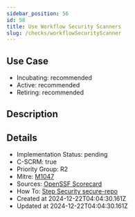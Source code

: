 ```yaml
---
sidebar_position: 56
id: 58
title: Use Workflow Security Scanners
slug: /checks/workflowSecurityScanner
---
```


## Use Case
<!-- LEVELS:START -->
- Incubating: recommended
- Active: recommended
- Retiring: recommended
<!-- LEVELS:END -->

<!-- DESCRIPTION:START -->
## Description
<!-- DESCRIPTION:END -->

<!-- DETAILS:START -->
## Details
- Implementation Status: pending
- C-SCRM: true
- Priority Group: R2
- Mitre: [M1047](https://attack.mitre.org/mitigations/M1047/)
- Sources: [OpenSSF Scorecard](https://github.com/ossf/scorecard/blob/main/docs/checks.md#token-permissions)
- How To: [Step Security secure-repo](https://github.com/step-security/secure-repo)
- Created at 2024-12-22T04:04:30.161Z
- Updated at 2024-12-22T04:04:30.161Z
<!-- DETAILS:END -->
